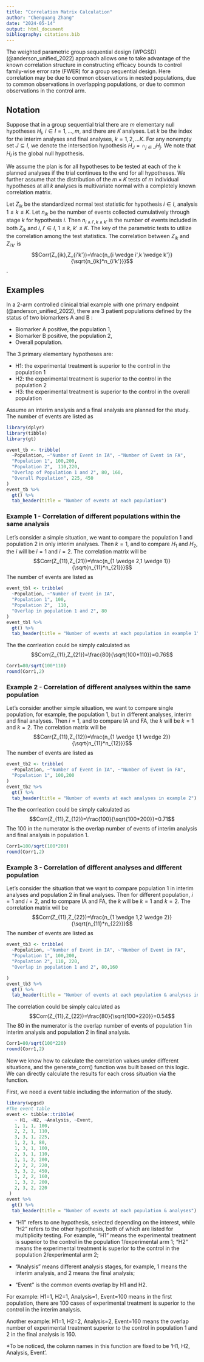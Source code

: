```yaml
---
title: "Correlation Matrix Calculation"
author: "Chenguang Zhang"
date: "2024-05-14"
output: html_document
bibliography: citations.bib
---
```


The weighted parametric group sequential design (WPGSD) (@anderson_unified_2022) approach allows one to take advantage of the known correlation structure in constructing efficacy bounds to control family-wise error rate (FWER) for a group sequential design. Here correlation may be due to common observations in nested populations, due to common observations in overlapping populations, or due to common observations in the control arm. 

## Notation

Suppose that in a group sequential trial there are $m$ elementary null hypotheses $H_i$, $i \in I={1,...,m}$, and there are $K$ analyses. Let $k$ be the index for the interim analyses and final analyses, $k=1,2,...K$. For any nonempty set $J \subseteq I$, we denote the intersection hypothesis $H_J=\cap_{j \in J}H_j$. We note that $H_I$ is the global null hypothesis.

We assume the plan is for all hypotheses to be tested at each of the $k$ planned analyses if the trial continues to the end for all hypotheses. We further assume that the distribution of the $m \times K$ tests of $m$ individual hypotheses at all $k$ analyses is multivariate normal with a completely known correlation matrix. 

Let $Z_{ik}$ be the standardized normal test statistic for hypothesis $i \in I$, analysis $1 \le k \le K$. Let $n_{ik}$ be the number of events collected cumulatively through stage $k$ for hypothesis $i$. Then $n_{i \wedge i',k \wedge k'}$ is the number of events included in both $Z_{ik}$ and $i$, $i' \in I$, $1 \le k$, $k' \le K$. The key of the parametric tests to utilize the correlation among the test statistics. The correlation between $Z_{ik}$ and $Z_{i'k'}$ is
$$Corr(Z_{ik},Z_{i'k'})=\frac{n_{i \wedge i',k \wedge k'}}{\sqrt{n_{ik}*n_{i'k'}}}$$. 

## Examples

In a 2-arm controlled clinical trial example with one primary endpoint (@anderson_unified_2022), there are 3 patient populations defined by the status of two biomarkers A and B :

* Biomarker A positive, the population 1,
* Biomarker B positive, the population 2,
* Overall population.

The 3 primary elementary hypotheses are:

* H1: the experimental treatment is superior to the control in the population 1
* H2: the experimental treatment is superior to the control in the population 2
* H3: the experimental treatment is superior to the control in the overall population
  
Assume an interim analysis and a final analysis are planned for the study. The number of events are listed as
```r
library(dplyr)
library(tibble)
library(gt)
```

```r
event_tb <- tribble(
  ~Population, ~"Number of Event in IA", ~"Number of Event in FA",
  "Population 1", 100,200,
  "Population 2",  110,220,
  "Overlap of Population 1 and 2", 80, 160,
  "Overall Population", 225, 450
)
event_tb %>%
  gt() %>%
  tab_header(title = "Number of events at each population")
```

### Example 1 - Correlation of different populations within the same analysis
Let's consider a simple situation, we want to compare the population 1 and population 2 in only interim analyses. Then $k=1$, and to compare $H_{1}$ and $H_{2}$, the $i$ will be $i=1$ and $i=2$. 
The correlation matrix will be
$$Corr(Z_{11},Z_{21})=\frac{n_{1 \wedge 2,1 \wedge 1}}{\sqrt{n_{11}*n_{21}}}$$
The number of events are listed as
```r
event_tbl <- tribble(
  ~Population, ~"Number of Event in IA",
  "Population 1", 100,
  "Population 2",  110,
  "Overlap in population 1 and 2", 80
)
event_tbl %>%
  gt() %>%
  tab_header(title = "Number of events at each population in example 1")
```
The the corrleation could be simply calculated as 
$$Corr(Z_{11},Z_{21})=\frac{80}{\sqrt{100*110}}=0.76$$
```r
Corr1=80/sqrt(100*110)
round(Corr1,2)
```

### Example 2 - Correlation of different analyses within the same population
Let's consider another simple situation, we want to compare single population, for example, the population 1, but in different analyses, interim and final analyses. Then  $i=1$, and to compare IA and FA, the $k$ will be $k=1$ and $k=2$. 
The correlation matrix will be
$$Corr(Z_{11},Z_{12})=\frac{n_{1 \wedge 1,1 \wedge 2}}{\sqrt{n_{11}*n_{12}}}$$
The number of events are listed as
```r
event_tb2 <- tribble(
  ~Population, ~"Number of Event in IA", ~"Number of Event in FA",
  "Population 1", 100,200
)
event_tb2 %>%
  gt() %>%
  tab_header(title = "Number of events at each analyses in example 2")
```
The the corrleation could be simply calculated as 
$$Corr(Z_{11},Z_{12})=\frac{100}{\sqrt{100*200}}=0.71$$
The 100 in the numerator is the overlap number of events of interim analysis and final analysis in population 1.
```r
Corr1=100/sqrt(100*200)
round(Corr1,2)
```
### Example 3 - Correlation of different analyses and different population
Let's consider the situation that we want to compare population 1 in interim analyses and population 2 in final analyses. Then for different population, $i=1$ and $i=2$, and to compare IA and FA, the $k$ will be $k=1$ and $k=2$. 
The correlation matrix will be
$$Corr(Z_{11},Z_{22})=\frac{n_{1 \wedge 1,2 \wedge 2}}{\sqrt{n_{11}*n_{22}}}$$
The number of events are listed as
```r
event_tb3 <- tribble(
  ~Population, ~"Number of Event in IA", ~"Number of Event in FA",
  "Population 1", 100,200,
  "Population 2", 110, 220,
  "Overlap in population 1 and 2", 80,160

)
event_tb3 %>%
  gt() %>%
  tab_header(title = "Number of events at each population & analyses in example 3")
```
The correlation could be simply calculated as 
$$Corr(Z_{11},Z_{22})=\frac{80}{\sqrt{100*220}}=0.54$$
The 80 in the numerator is the overlap number of events of population 1 in interim analysis and population 2 in final analysis.
```r
Corr1=80/sqrt(100*220)
round(Corr1,2)
```
Now we know how to calculate the correlation values under different situations, and the generate_corr() function was built based on this logic. We can directly calculate the results for each cross situation via the function. 

First, we need a event table including the information of the study.

```r
library(wpgsd)
#The event table
event <- tibble::tribble(
   ~ H1, ~H2, ~Analysis, ~Event,
   1, 1, 1, 100,
   2, 2, 1, 110,
   3, 3, 1, 225,
   1, 2, 1, 80,
   1, 3, 1, 100,
   2, 3, 1, 110,
   1, 1, 2, 200,
   2, 2, 2, 220,
   3, 3, 2, 450,
   1, 2, 2, 160,
   1, 3, 2, 200,
   2, 3, 2, 220
 )
event %>%
  gt() %>%
  tab_header(title = "Number of events at each population & analyses")
```
* "H1" refers to one hypothesis, selected depending on the interest, while "H2" refers to the other hypothesis, both of which are listed for multiplicity testing. For example, "H1" means the experimental treatment is superior to the control in the population 1/experimental arm 1; "H2" means the experimental treatment is superior to the control in the population 2/experimental arm 2; 

* "Analysis" means different analysis stages, for example, 1 means the interim analysis, and 2 means the final analysis;

* "Event" is the common events overlap by H1 and H2.


For example: H1=1, H2=1, Analysis=1, Event=100 means in the first population, there are 100 cases of experimental treatment is superior to the control in the interim analysis.

Another example: H1=1, H2=2, Analysis=2, Event=160 means the overlap number of experimental treatment superior to the control in population 1 and 2 in the final analysis is 160.

*To be noticed, the column names in this function are fixed to be 'H1, H2, Analysis, Event'.

